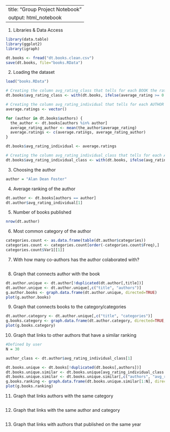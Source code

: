 
---
title: "Group Project Notebook"
output: html_notebook
---

1. Libraries & Data Access

```{r   }
library(data.table)   
library(ggplot2)
library(igraph)

dt.books <- fread("dt.books.clean.csv") 
save(dt.books, file="books.RData") 
```

2. Loading the dataset

```{r   }
load("books.RData") 

# Creating the column avg_rating_class that tells for each BOOK the rating that they are in
dt.books$avg_rating_class <- with(dt.books, ifelse(average_rating >= 0 & average_rating < 0.5, "[0-0.5[", ifelse(average_rating >= 0.5 & average_rating < 1, "[0.5 -1[", ifelse(average_rating >= 1 & average_rating < 1.5, "[1-1.5[", ifelse(average_rating >= 1.5 & average_rating < 2, "[1.5-2[", ifelse(average_rating >= 2 & average_rating <= 2.5, "[2-2.5]", ifelse(average_rating >= 2.5 & average_rating <= 3, "[2.5-3[", ifelse(average_rating >= 3 & average_rating <= 3.5, "[3-3.5[", ifelse(average_rating >= 3.5 & average_rating <= 4,  "[3.5-4[", ifelse(average_rating >= 4 & average_rating <= 4.5,  "[4-4.5[", ifelse(average_rating >= 4.5 & average_rating <= 5,  "[4.5-5]", "NA")))))))))))

# Creating the column avg_rating_individual that tells for each AUTHOR the rating that they are in (by doing the average of all their books)
average.ratings <- vector()

for (author in dt.books$authors) {
  the_author <- dt.books[authors %in% author]
  average_rating_author <- mean(the_author$average_rating)
  average.ratings <- c(average.ratings, average_rating_author)
}

dt.books$avg_rating_individual <- average.ratings

# Creating the column avg_rating_individual_class that tells for each AUTHOR the rating that they are in (same as above but with new column)
dt.books$avg_rating_individual_class <- with(dt.books, ifelse(avg_rating_individual >= 0 & avg_rating_individual < 0.5, "[0-0.5[", ifelse(avg_rating_individual >= 0.5 & avg_rating_individual < 1, "[0.5 -1[", ifelse(avg_rating_individual >= 1 & avg_rating_individual < 1.5, "[1-1.5[", ifelse(avg_rating_individual >= 1.5 & avg_rating_individual < 2, "[1.5-2[", ifelse(avg_rating_individual >= 2 & avg_rating_individual <= 2.5, "[2-2.5]", ifelse(avg_rating_individual >= 2.5 & avg_rating_individual <= 3, "[2.5-3[", ifelse(avg_rating_individual >= 3 & avg_rating_individual <= 3.5, "[3-3.5[", ifelse(avg_rating_individual >= 3.5 & avg_rating_individual <= 4,  "[3.5-4[", ifelse(avg_rating_individual >= 4 & avg_rating_individual <= 4.5,  "[4-4.5[", ifelse(avg_rating_individual >= 4.5 & avg_rating_individual <= 5,  "[4.5-5]", "NA")))))))))))
```

3. Choosing the author

```{r   }
author = "Alan Dean Foster"
```

4. Average ranking of the author

```{r   }
dt.author <- dt.books[authors == author]
dt.author$avg_rating_individual[1]
```


5. Number of books published

```{r   }
nrow(dt.author)
```

6. Most common category of the author

```{r   }
categories.count <- as.data.frame(table(dt.author$categories)) 
categories.count <- categories.count[order(-categories.count$Freq),]
categories.count$Var1[[1]]
```

7. With how many co-authors has the author colaborated with?

```{r   }

```

8. Graph that connects author with the book

```{r   }
dt.author.unique <- dt.author[!duplicated(dt.author[,title])]
dt.author.unique <- dt.author.unique[,c("title", "authors")]
g.author.books <- graph.data.frame(dt.author.unique, directed=TRUE)
plot(g.author.books)
```

9. Graph that connects books to the category/categories

```{r   }
dt.author.category <- dt.author.unique[,c("title", "categories")]
g.books.category <- graph.data.frame(dt.author.category, directed=TRUE, vertices = NULL)
plot(g.books.category)
```

10. Graph that links to other authors that have a similar ranking

```{r   }

#Defined by user
N = 30

author_class <- dt.author$avg_rating_individual_class[1]

dt.books.unique <- dt.books[!duplicated(dt.books[,authors])]
dt.books.unique.similar <- dt.books.unique[avg_rating_individual_class == author_class]
dt.books.unique.similar <- dt.books.unique.similar[,c("authors", "avg_rating_individual_class")]
g.books.ranking <- graph.data.frame(dt.books.unique.similar[1:N], directed=TRUE, vertices = NULL)
plot(g.books.ranking)
```

11. Graph that links authors with the same category

```{r   }
```

12. Graph that links with the same author and category

```{r   }
```

13. Graph that links with authors that published on the same year

```{r   }
```